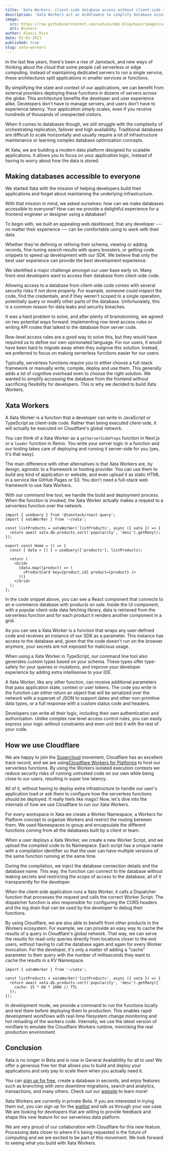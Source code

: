 ```yaml
---
title: 'Xata Workers: client-side database access without client-side secrets'
description: 'Xata Workers act as middleware to simplify database access and deploy front-end functions on databases.'
image:
  src: https://raw.githubusercontent.com/xataio/mdx-blog/main/images/xata-workers.png
  alt: Winners
author: Alexis Rico
date: 01-01-2023
published: true
slug: xata-workers
---
```


In the last few years, there's been a rise of Jamstack, and new ways of thinking about the cloud that some people call serverless or edge computing. Instead of maintaining dedicated servers to run a single service, these architectures split applications in smaller services or functions.

By simplifying the state and context of our applications, we can benefit from external providers deploying these functions in dozens of servers across the globe. This architecture benefits the developer and user experience alike. Developers don't have to manage servers, and users don't have to experience latency. Your application simply scales, even if you receive hundreds of thousands of unexpected visitors.

When it comes to databases though, we still struggle with the complexity of orchestrating replication, failover and high availability. Traditional databases are difficult to scale horizontally and usually require a lot of infrastructure maintenance or learning complex database optimization concepts.

At Xata, we are building a modern data platform designed for scalable applications. It allows you to focus on your application logic, instead of having to worry about how the data is stored.

## Making databases accessible to everyone

We started Xata with the mission of helping developers build their applications and forget about maintaining the underlying infrastructure.

With that mission in mind, we asked ourselves: how can we make databases accessible to everyone? How can we provide a delightful experience for a frontend engineer or designer using a database?

To begin with, we built an appealing web dashboard, that any developer --- no matter their experience --- can be comfortable using to work with their data.

Whether they're defining or refining their schema, viewing or adding records, fine-tuning search results with query boosters, or getting code snippets to speed up development with our SDK. We believe that only the best user experience can provide the best development experience.

We identified a major challenge amongst our user base early on. Many front-end developers want to access their database from client-side code.

Allowing access to a database from client-side code comes with several security risks if not done properly. For example, someone could inspect the code, find the credentials, and if they weren't scoped to a single operation, potentially query or modify other parts of the database. Unfortunately, this is a common reason for data leaks and security breaches.

It was a hard problem to solve, and after plenty of brainstorming, we agreed on two potential ways forward: implementing row-level access rules or writing API routes that talked to the database from server code.

Row-level access rules are a good way to solve this, but they would have required us to define our own opinionated language. For our users, it would have been hard to migrate away when they outgrow this solution. Instead, we preferred to focus on making serverless functions easier for our users.

Typically, serverless functions require you to either choose a full-stack framework or manually write, compile, deploy and use them. This generally adds a lot of cognitive overhead even to choose the right solution. We wanted to simplify accessing the database from the frontend without sacrificing flexibility for developers. This is why we decided to build Xata Workers.

## Xata Workers

A Xata Worker is a function that a developer can write in JavaScript or TypeScript as client-side code. Rather than being executed client-side, it will actually be executed on Cloudflare's global network.

You can think of a Xata Worker as a `getServerSideProps` function in Next.js or a `loader` function in Remix. You write your server logic in a function and our tooling takes care of deploying and running it server-side for you (yes, it's that easy).

The main difference with other alternatives is that Xata Workers are, by design, agnostic to a framework or hosting provider. You can use them to build any kind of application or website, and even upload it as static HTML in a service like GitHub Pages or S3. You don't need a full-stack web framework to use Xata Workers.

With our command line tool, we handle the build and deployment process. When the function is invoked, the Xata Worker actually makes a request to a serverless function over the network.

```tsx
import { useQuery } from '@tanstack/react-query';
import { xataWorker } from '~/xata';

const listProducts = xataWorker('listProducts', async ({ xata }) => {
  return await xata.db.products.sort('popularity', 'desc').getMany();
});

export const Home = () => {
  const { data = [] } = useQuery(['products'], listProducts);

  return (
    <Grid>
      {data.map((product) => (
        <ProductCard key={product.id} product={product} />
      ))}
    </Grid>
  );
};
```

In the code snippet above, you can see a React component that connects to an e-commerce database with products on sale. Inside the UI component, with a popular client-side data fetching library, data is retrieved from the serverless function and for each product it renders another component in a grid.

As you can see a Xata Worker is a function that wraps any user-defined code and receives an instance of our SDK as a parameter. This instance has access to the database and, given that the code doesn't run on the browser anymore, your secrets are not exposed for malicious usage.

When using a Xata Worker in TypeScript, our command line tool also generates custom types based on your schema. These types offer type-safety for your queries or mutations, and improve your developer experience by adding extra intellisense to your IDE.

<ArticleImage
  src="https://raw.githubusercontent.com/xataio/mdx-blog/main/images/workers-intellisense.png"
  width="923"
  height="455"
  alt="Intellisense"
  caption="Intellisense"
  position="center"
/>

A Xata Worker, like any other function, can receive additional parameters that pass application state, context or user tokens. The code you write in the function can either return an object that will be serialized over the network with a superset of JSON to support dates and other non-primitive data types, or a full response with a custom status code and headers.

Developers can write all their logic, including their own authentication and authorization. Unlike complex row level access control rules, you can easily express your logic without constraints and even unit test it with the rest of your code.

## How we use Cloudflare

We are happy to join the [Supercloud](https://blog.cloudflare.com/welcome-to-the-supercloud-and-developer-week-2022/) movement, Cloudflare has an excellent track record, and we are using[Cloudflare Workers for Platforms](https://developers.cloudflare.com/cloudflare-for-platforms/workers-for-platforms/) to host our serverless functions. By using the Workers isolated execution contexts we reduce security risks of running untrusted code on our own while being close to our users, resulting in super low latency.

All of it, without having to deploy extra infrastructure to handle our user's application load or ask them to configure how the serverless functions should be deployed. It really feels like magic! Now, let's dive into the internals of how we use Cloudflare to run our Xata Workers.

For every workspace in Xata we create a Worker Namespace, a Workers for Platform concept to organize Workers and restrict the routing between them. We used Namespaces to group and encapsulate the different functions coming from all the databases built by a client or team.

When a user deploys a Xata Worker, we create a new Worker Script, and we upload the compiled code to its Namespace. Each script has a unique name with a compilation identifier so that the user can have multiple versions of the same function running at the same time.

During the compilation, we inject the database connection details and the database name. This way, the function can connect to the database without leaking secrets and restricting the scope of access to the database, all of it transparently for the developer.

When the client-side application runs a Xata Worker, it calls a Dispatcher function that processes the request and calls the correct Worker Script. The dispatcher function is also responsible for configuring the CORS headers and the log drain that can be used by the developer to debug their functions.

<ArticleImage
  src="https://raw.githubusercontent.com/xataio/mdx-blog/main/images/chart-workers.png"
  width="1600"
  height="883"
  alt="A diagram featuring Xata worker workflow with Cloudflare"
  caption="Xata workers with Cloudflare"
  position="center"
/>

By using Cloudflare, we are also able to benefit from other products in the Workers ecosystem. For example, we can provide an easy way to cache the results of a query in Cloudflare's global network. That way, we can serve the results for read-only queries directly from locations closer to the end users, without having to call the database again and again for every Worker invocation. For the developer, it's only a matter of adding a "cache" parameter to their query with the number of milliseconds they want to cache the results in a KV Namespace.

```tsx
import { xataWorker } from '~/xata';

const listProducts = xataWorker('listProducts', async ({ xata }) => {
  return await xata.db.products.sort('popularity', 'desc').getMany({
    cache: 15 * 60 * 1000 // TTL
  });
});
```

In development mode, we provide a command to run the functions locally and test them before deploying them to production. This enables rapid development workflows with real-time filesystem change monitoring and hot reloading of the workers code. Internally, we use the latest version of miniflare to emulate the Cloudflare Workers runtime, mimicking the real production environment.

## Conclusion

Xata is no longer in Beta and is now in General Availablility for all to use! We offer a generous free tier that allows you to build and deploy your applications and only pay to scale them when you actually need it.

You can [sign up for free](https://app.xata.io/), create a database in seconds, and enjoy features such as branching with zero downtime migrations, search and analytics, transactions, and many others. Check out our [website](https://xata.io/) to learn more!

Xata Workers are currently in private Beta. If you are interested in trying them out, you can sign up for the [waitlist](https://xata.io/beta/workers) and talk us through your use case. We are looking for developers that are willing to provide feedback and shape this new feature for our serverless data platform.

We are very proud of our collaboration with Cloudflare for this new feature. Processing data closer to where it's being requested is the future of computing and we are excited to be part of this movement. We look forward to seeing what you build with Xata Workers.
